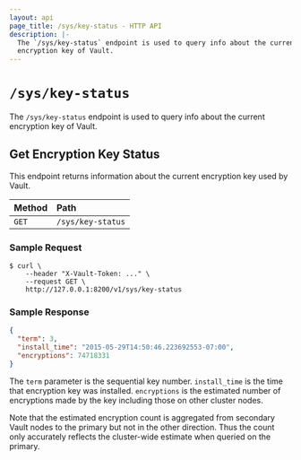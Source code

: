 ```yaml
---
layout: api
page_title: /sys/key-status - HTTP API
description: |-
  The `/sys/key-status` endpoint is used to query info about the current
  encryption key of Vault.
---
```


# `/sys/key-status`

The `/sys/key-status` endpoint is used to query info about the current
encryption key of Vault.

## Get Encryption Key Status

This endpoint returns information about the current encryption key used by
Vault.

| Method | Path              |
| :----- | :---------------- |
| `GET`  | `/sys/key-status` |

### Sample Request

```shell-session
$ curl \
    --header "X-Vault-Token: ..." \
    --request GET \
    http://127.0.0.1:8200/v1/sys/key-status

```

### Sample Response

```json
{
  "term": 3,
  "install_time": "2015-05-29T14:50:46.223692553-07:00",
  "encryptions": 74718331
}
```

The `term` parameter is the sequential key number. `install_time` is the
time that encryption key was installed. `encryptions` is the estimated
number of encryptions made by the key including those on other cluster
nodes.

Note that the estimated encryption count is aggregated from secondary
Vault nodes to the primary but not in the other direction.  Thus the
count only accurately reflects the cluster-wide estimate when queried
on the primary.
